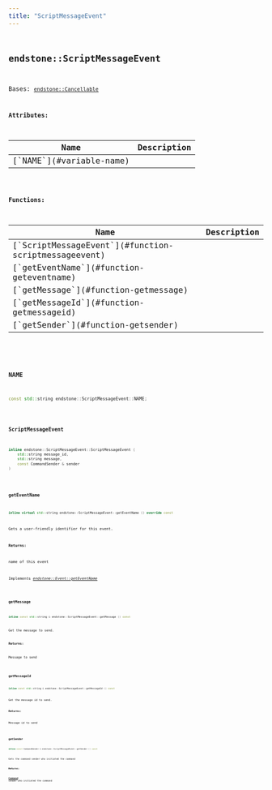 ```yaml
---
title: "ScriptMessageEvent"
---
```


## <code className="doc-symbol doc-symbol-class"/> endstone::ScriptMessageEvent

Bases: [`endstone::Cancellable`](classendstone_1_1_cancellable.md)









**Attributes:**

<table>
<thead>
   <tr>
      <th>Name</th>
      <th>Description</th>
   </tr>
</thead>
<tbody>
<tr key="classendstone_1_1_script_message_event_1a640a9ad1b0b372ef2c0abc125e49bc04">
    <td>[`NAME`](#variable-name)</td>
    <td></td>
</tr>
</tbody>
</table>






**Functions:**

<table>
<thead>
   <tr>
      <th>Name</th>
      <th>Description</th>
   </tr>
</thead>
<tbody>
<tr key="classendstone_1_1_script_message_event_1a5ca8c894f05907c46541fdd1546ec1b7">
    <td>[`ScriptMessageEvent`](#function-scriptmessageevent)</td>
    <td></td>
</tr>
<tr key="classendstone_1_1_script_message_event_1a23b45d138202bb0494068a76a775d703">
    <td>[`getEventName`](#function-geteventname)</td>
    <td></td>
</tr>
<tr key="classendstone_1_1_script_message_event_1a55b3bd04740ef0190905a76341117530">
    <td>[`getMessage`](#function-getmessage)</td>
    <td></td>
</tr>
<tr key="classendstone_1_1_script_message_event_1ab02541c1eb8d43ffb49c7a0fd11bd1bf">
    <td>[`getMessageId`](#function-getmessageid)</td>
    <td></td>
</tr>
<tr key="classendstone_1_1_script_message_event_1af4876c77b5ba5b1a898318cc2fd71fe9">
    <td>[`getSender`](#function-getsender)</td>
    <td></td>
</tr>
</tbody>
</table>

### <code className="doc-symbol doc-symbol-variable"/> NAME

```cpp
const std::string endstone::ScriptMessageEvent::NAME;
```


### <code className="doc-symbol doc-symbol-function"/> ScriptMessageEvent

```cpp
inline endstone::ScriptMessageEvent::ScriptMessageEvent (
    std::string message_id,
    std::string message,
    const CommandSender & sender
) 
```


### <code className="doc-symbol doc-symbol-function"/> getEventName

```cpp
inline virtual std::string endstone::ScriptMessageEvent::getEventName () override const
```


Gets a user-friendly identifier for this event.




**Returns:**

name of this event 





        
Implements [*endstone::Event::getEventName*](classendstone_1_1_event.md#function-geteventname)

### <code className="doc-symbol doc-symbol-function"/> getMessage

```cpp
inline const std::string & endstone::ScriptMessageEvent::getMessage () const
```


Get the message to send.




**Returns:**

Message to send 





        
### <code className="doc-symbol doc-symbol-function"/> getMessageId

```cpp
inline const std::string & endstone::ScriptMessageEvent::getMessageId () const
```


Get the message id to send.




**Returns:**

Message id to send 





        
### <code className="doc-symbol doc-symbol-function"/> getSender

```cpp
inline const CommandSender & endstone::ScriptMessageEvent::getSender () const
```


Gets the command sender who initiated the command




**Returns:**

[**Command**](classendstone_1_1_command.md) sender who initiated the command 





        
